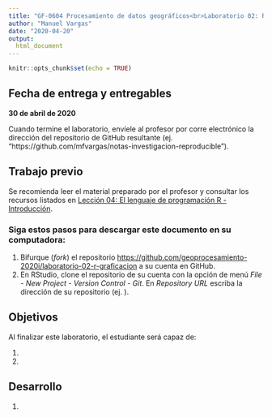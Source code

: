 ```yaml
---
title: "GF-0604 Procesamiento de datos geográficos<br>Laboratorio 02: R - Graficación"
author: "Manuel Vargas"
date: "2020-04-20"
output: 
  html_document
---
```


```r
knitr::opts_chunk$set(echo = TRUE)
```

## Fecha de entrega y entregables
**30 de abril de 2020** 

Cuando termine el laboratorio, envíele al profesor por corre electrónico la dirección del repositorio de GitHub resultante (ej. "https://github.com/mfvargas/notas-investigacion-reproducible").

## Trabajo previo
Se recomienda leer el material preparado por el profesor y consultar los recursos listados en [Lección 04: El lenguaje de programación R - Introducción](https://geoprocesamiento-2020i.github.io/leccion-04-r-introduccion/).

### Siga estos pasos para descargar este documento en su computadora:
1. Bifurque (_fork_) el repositorio [https://github.com/geoprocesamiento-2020i/laboratorio-02-r-graficacion](https://github.com/geoprocesamiento-2020i/laboratorio-02-r-graficacion) a su cuenta en GitHub.
2. En RStudio, clone el repositorio de su cuenta con la opción de menú _File - New Project - Version Control - Git_. En _Repository URL_ escriba la dirección de su repositorio (ej. ).

## Objetivos
Al finalizar este laboratorio, el estudiante será capaz de:

1. 
2. 

## Desarrollo
1. 

